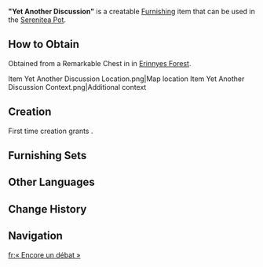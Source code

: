 {{Furnishing Infobox
|id             = 373424
|category       = Landscape
|subcategory    = Ornament
|quality        = 3
|adeptal_energy = 60
|load           = 35
|reduced_load   = 24
|description    = A signboard made of sturdy Linden Wood that is a common sight in the [[Court of Fontaine]]. They say that this sort of wooden board originates from the discussion boards that opera enthusiasts would put up before the doors of the [[Opera Epiclese]] to use as discussion boards. But so impassioned was the discourse, and so many were the participants, that the [[Maison Gardiennage]] was forced to spend several months dismantling them all to keep public order.<br>However, despite the removal of a vast majority of the boards, this method of communicating through announcement boards continues to persist in the Court of Fontaine. Following the principle of "establishing a semblance of order no matter what," the [[Palais Mermonia]] made revisions to city ordinances, regulating the locations and manner in which such boards could appear.<br>...But when they were done, and announced the measures to the public, they found that the phenomenon then significantly decreased throughout the Court. How very strange indeed.
|mention        = Maison Gardiennage
|blueprint      = Remarkable Chest
}}
'''"Yet Another Discussion"''' is a creatable [[Furnishing]] item that can be used in the [[Serenitea Pot]].

==How to Obtain==
Obtained from a Remarkable Chest in in [[Erinnyes Forest]].
<gallery>
Item Yet Another Discussion Location.png|Map location
Item Yet Another Discussion Context.png|Additional context
</gallery>

==Creation==
First time creation grants {{Item|Trust|24|x=60}}.
{{Recipe
|type = Creation
|time = 14h
|Linden Wood = 8
|sort = Linden Wood
}}

==Furnishing Sets==
{{Craft Usage|type=Furnishing Set}}

==Other Languages==
{{Other Languages
|en      = "Yet Another Discussion"
|zhs     = 「又一份雄辩」
|zhs_rm  = 
|zht     = 「又一份雄辯」
|zht_rm  = 
|zh_tl   = 
|ja      = 「またの雄弁」
|ja_rm   = "Mata no Yuuben"
|ja_tl   = 
|ko      = 「또 하나의 웅변」
|ko_rm   = 
|ko_tl   = "Yet Another Eloquence"
|es      = Otro debate
|es_tl   = Another Debate
|fr      = «&nbsp;Encore un débat&nbsp;»
|fr_tl   = "Yet Another Debate"
|ru      = «Ещё одна дискуссия»
|ru_tl   = 
|th      = "โต้วาทีอีกเรื่อง"
|th_rm   = 
|th_tl   = 
|vi      = Lại Một Phần Hùng Biện
|vi_tl   = 
|de      = „Eine weitere Diskussion“
|de_tl   = "Another Discussion"
|id      = "Lagi-Lagi Diskusi"
|id_tl   = "Yet Another Discussion"
|pt      = "Mais uma Discussão"
|pt_tl   = 
|tr      = "Bir Tartışma Daha"
|tr_tl   = 
|it      = Ennesima discussione
|it_tl   = Yet Another Discussion
}}

==Change History==
{{Change History|4.2}}

==Navigation==
{{Furnishing Navbox|exterior}}

[[fr:« Encore un débat »]]